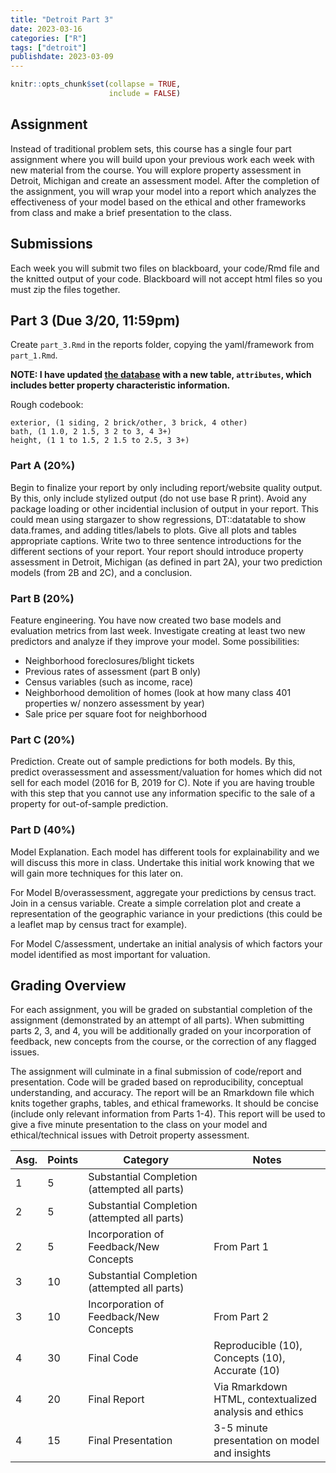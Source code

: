 ```yaml
---
title: "Detroit Part 3"
date: 2023-03-16
categories: ["R"]
tags: ["detroit"]
publishdate: 2023-03-09
---
```


```r
knitr::opts_chunk$set(collapse = TRUE,
                      include = FALSE)
```

## Assignment

Instead of traditional problem sets, this course has a single four part assignment where you will build upon your previous work each week with new material from the course. You will explore property assessment in Detroit, Michigan and create an assessment model. After the completion of the assignment, you will wrap your model into a report which analyzes the effectiveness of your model based on the ethical and other frameworks from class and make a brief presentation to the class.

## Submissions

Each week you will submit two files on blackboard, your code/Rmd file and the knitted output of your code. Blackboard will not accept html files so you must zip the files together.

## Part 3 (Due 3/20, 11:59pm)

Create `part_3.Rmd` in the reports folder, copying the yaml/framework from `part_1.Rmd`.

**NOTE: I have updated [the database](https://uic365-my.sharepoint.com/:u:/g/personal/erhlango_uic_edu/EaeVtM_p_eVEjzAHixZ5YrQBAUpI2nPtvgXcpYoJr1ZT3Q) with a new table, `attributes`, which includes better property characteristic information.** 
  
  Rough codebook:
  
  ```{}
exterior, (1 siding, 2 brick/other, 3 brick, 4 other)
bath, (1 1.0, 2 1.5, 3 2 to 3, 4 3+)
height, (1 1 to 1.5, 2 1.5 to 2.5, 3 3+)
```

### Part A (20%)

Begin to finalize your report by only including report/website quality output. By this, only include stylized output (do not use base R print). Avoid any package loading or other incidential inclusion of output in your report. This could mean using stargazer to show regressions, DT::datatable to show data.frames, and adding titles/labels to plots. Give all plots and tables appropriate captions. Write two to three sentence introductions for the different sections of your report. Your report should introduce property assessment in Detroit, Michigan (as defined in part 2A), your two prediction models (from 2B and 2C), and a conclusion. 

### Part B (20%)

Feature engineering. You have now created two base models and evaluation metrics from last week. Investigate creating at least two new predictors and analyze if they improve your model. Some possibilities:
  
  - Neighborhood foreclosures/blight tickets
- Previous rates of assessment (part B only)
- Census variables (such as income, race)
- Neighborhood demolition of homes (look at how many class 401 properties w/ nonzero assessment by year) 
- Sale price per square foot for neighborhood

### Part C (20%)

Prediction. Create out of sample predictions for both models. By this, predict overassessment and assessment/valuation for homes which did not sell for each model (2016 for B, 2019 for C). Note if you are having trouble with this step that you cannot use any information specific to the sale of a property for out-of-sample prediction.

### Part D (40%)

Model Explanation. Each model has different tools for explainability and we will discuss this more in class. Undertake this initial work knowing that we will gain more techniques for this later on.

For Model B/overassessment, aggregate your predictions by census tract. Join in a census variable. Create a simple correlation plot and create a representation of the geographic variance in your predictions (this could be a leaflet map by census tract for example).

For Model C/assessment, undertake an initial analysis of which factors your model identified as most important for valuation. 


## Grading Overview

For each assignment, you will be graded on substantial completion of the assignment (demonstrated by an attempt of all parts). When submitting parts 2, 3, and 4, you will be additionally graded on your incorporation of feedback, new concepts from the course, or the correction of any flagged issues.

The assignment will culminate in a final submission of code/report and presentation. Code will be graded based on reproducibility, conceptual understanding, and accuracy. The report will be an Rmarkdown file which knits together graphs, tables, and ethical frameworks. It should be concise (include only relevant information from Parts 1-4). This report will be used to give a five minute presentation to the class on your model and ethical/technical issues with Detroit property assessment.

| Asg.   | Points | Category                                     | Notes                                                                           |
|-----------|-----------|----------------------------------------------|-------------------------------------------|
| 1 | 5      | Substantial Completion (attempted all parts) |                                                                                 |
| 2 | 5      | Substantial Completion (attempted all parts) |                                                                                 |
| 2 | 5      | Incorporation of Feedback/New Concepts       | From Part 1                                                                     |                                                         |
| 3 | 10      | Substantial Completion (attempted all parts) |                                                                                 |
| 3 | 10      | Incorporation of Feedback/New Concepts       | From Part 2                                                                     |
| 4 | 30     | Final Code                                   | Reproducible (10), Concepts (10), Accurate (10)                                 |
| 4 | 20     | Final Report                                 | Via Rmarkdown HTML, contextualized analysis and ethics |
| 4 | 15     | Final Presentation                           | 3-5 minute presentation on model and insights                                     |
